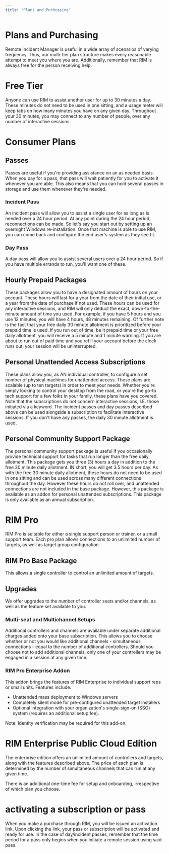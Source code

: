 ```yaml
---
title: "Plans and Purhcasing"
---
```



# Plans and Purchasing

Remote Incident Manager is useful in a wide array of scenarios of varying frequency. Thus, our multi-tier plan structure makes every reasonable attempt to meet you where you are. Additionally, remember that RIM is always free for the person receiving help.

# Free Tier

Anyone can use RIM to assist another user for up to 30 minutes a day. These minutes do not need to be used in one sitting, and a usage meter will keep tabs on how many minutes you have on any given day. Throughout your 30 minutes, you may connect to any number of people, over any number of interactive sessions.

# Consumer Plans

## Passes

Passes are useful if you're providing assistance on an as needed basis. When you pay for a pass, that pass will wait patiently for you to activate it whenever you are able. This also means that you can hold several passes in storage and use them whenever they're needed.

### Incident Pass

An incident pass will allow you to assist a single user for as long as is needed over a 24 hour period. At any point during the 24 hour period, reconnections can be made. So let's say you start out by setting up an overnight Windows re-installation. Once that machine is able to use RIM, you can come back and configure the end user's system as they see fit.

### Day Pass

A day pass will allow you to assist several users over a 24 hour period. So if you have multiple errands to run, you'll want one of these.

## Hourly Prepaid Packages

These packages allow you to have a designated amount of hours on your account. These hours will last for a year from the date of their initial use, or a year from the date of purchase if not used.
These hours can be used for any interactive sessions, and RIM will only deduct the exact, down-to-the-minute amount of time you used. For example, if you have 5 hours and you use 12 minutes, you will have 4 hours, 48 minutes remaining. Of further note is the fact that your free daily 30 minute allotment is prioritized before your prepaid time is used. If you run out of time, be it prepaid time or your free daily allotment, you will receive a 5 minute and 1 minute warning. If you are about to run out of paid time and you refill your account before the clock runs out, your session will be uninterrupted.

## Personal Unattended Access Subscriptions

These plans allow you, as AN individual controller, to configure a set number of physical machines for unattended access. These plans are scalable (up to ten targets) in order to meet your needs. Whether you're simply looking to control your desktop from the road, or you're the go-to tech support for a few folks in your family, these plans have you covered.  
Note that the subscriptions do not concern interactive sessions, I.E. those initiated via a keyword. The incident passes and day passes described above can be used alongside a subscription to facilitate interactive sessions. If you don't have any passes, the daily 30 minute allotment is used.

## Personal Community Support Package

The personal community support package is useful if you occasionally provide technical support for tasks that run longer than the free daily allotment. This package gets you three (3) hours a day in addition to the free 30 minute daily allotment. IN short, you will get 3.5 hours per day. As with the free 30 minute daily allotment, these hours do not need to be used in one sitting and can be used across many different connections throughout the day. However these hours do not roll over, and unattended connections are not included in the base package. However, this package is available as an addon for personal unattended subscriptions. This package is only available as an annual subscription.

# RIM Pro

RIM Pro is suitable for either a single support person or trainer, or a small support team. Each pro plan allows connections to an unlimited number of targets, as well as target group configuration.

## RIM Pro Base Package

This allows a single controller to control an unlimited amount of targets.

## Upgrades

We offer upgrades to the number of controller seats and/or channels, as well as the feature set available to you.

### Multi-seat and Multichannel Setups

Additional controllers and channels are available under separate additional charges added onto your base subscription. This allows you to choose whether or not you would like additional channels - simultaneous connections - equal to the number of additional controllers. Should you choose not to add additional channels, only one of your controllers may be engaged in a session at any given time. 

### RIM Pro Enterprise Addon

This addon brings the features of RIM Enterprise to individual support reps or small units. Features include:
* Unattended mass deployment to Windows servers
* Completely silent mode for pre-configured unattended target installers
* Optional integration with your organization's single-sign-on (SSO) system (requires an additional setup fee).

Note: Identity verification may be required for this add-on.

# RIM Enterprise Public Cloud Edition

The enterprise edition offers an unlimited amount of controllers and targets, along with the features described above. The price of each plan is determined by the number of simultaneous channels that can run at any given time.

There is an additional one-time fee for setup and onboarding, irrespective of which plan you choose.  

# activating a subscription or pass

When you make a purchase through RIM, you will be issued an activation link. Upon clicking the link, your pass or subscription will be activated and ready for use. In the case of day/incident passes, remember that the time period for a pass only begins when you initiate a remote session using said pass.
